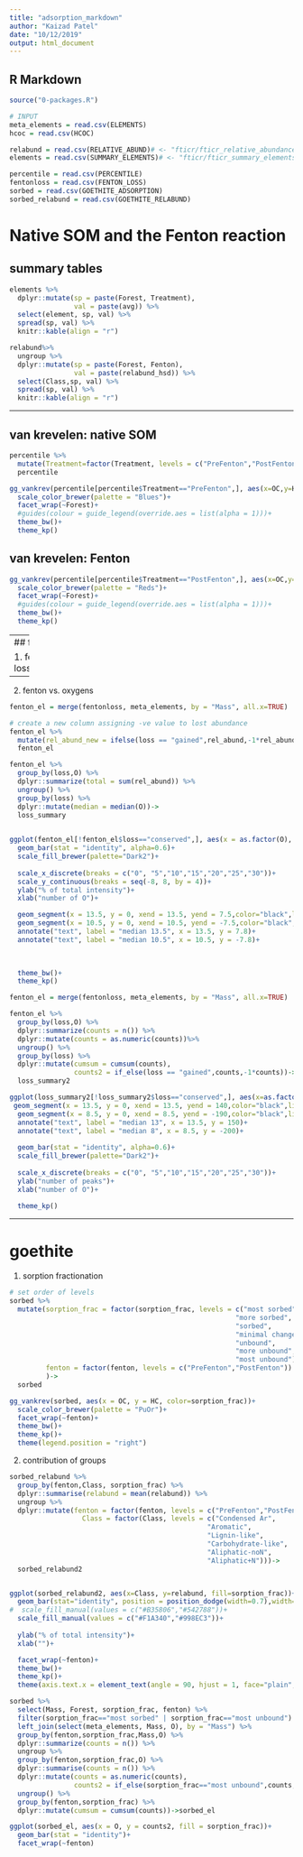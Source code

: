 ```yaml
---
title: "adsorption_markdown"
author: "Kaizad Patel"
date: "10/12/2019"
output: html_document
---
```


## R Markdown


```r
source("0-packages.R")

# INPUT
meta_elements = read.csv(ELEMENTS)
hcoc = read.csv(HCOC)

relabund = read.csv(RELATIVE_ABUND)# <- "fticr/fticr_relative_abundance.csv"
elements = read.csv(SUMMARY_ELEMENTS)# <- "fticr/fticr_summary_elements.csv"

percentile = read.csv(PERCENTILE)
fentonloss = read.csv(FENTON_LOSS)
sorbed = read.csv(GOETHITE_ADSORPTION)
sorbed_relabund = read.csv(GOETHITE_RELABUND)
```

# Native SOM and the Fenton reaction
## summary tables
```r

elements %>% 
  dplyr::mutate(sp = paste(Forest, Treatment),
                val = paste(avg)) %>% 
  select(element, sp, val) %>% 
  spread(sp, val) %>% 
  knitr::kable(align = "r")

relabund%>% 
  ungroup %>% 
  dplyr::mutate(sp = paste(Forest, Fenton),
                val = paste(relabund_hsd)) %>% 
  select(Class,sp, val) %>% 
  spread(sp, val) %>% 
  knitr::kable(align = "r")
```

----

## van krevelen: native SOM

```r
percentile %>% 
  mutate(Treatment=factor(Treatment, levels = c("PreFenton","PostFenton")))->
  percentile

gg_vankrev(percentile[percentile$Treatment=="PreFenton",], aes(x=OC,y=HC,color=perc))+
  scale_color_brewer(palette = "Blues")+
  facet_wrap(~Forest)+
  #guides(colour = guide_legend(override.aes = list(alpha = 1)))+
  theme_bw()+
  theme_kp()

```

## van krevelen: Fenton

```r
gg_vankrev(percentile[percentile$Treatment=="PostFenton",], aes(x=OC,y=HC,color=perc))+
  scale_color_brewer(palette = "Reds")+
  facet_wrap(~Forest)+
  #guides(colour = guide_legend(override.aes = list(alpha = 1)))+
  theme_bw()+
  theme_kp()

```



----
## fenton 

1. fenton loss/gained
```r

gg_vankrev(fentonloss[!fentonloss$loss=="conserved",], aes(x = OC, y = HC, color = loss))+
  scale_color_brewer(palette = "Dark2")+
  theme_bw()+
  theme_kp()
```


---

2. fenton vs. oxygens

```r
fenton_el = merge(fentonloss, meta_elements, by = "Mass", all.x=TRUE)

# create a new column assigning -ve value to lost abundance
fenton_el %>% 
  mutate(rel_abund_new = ifelse(loss == "gained",rel_abund,-1*rel_abund))->
  fenton_el

fenton_el %>% 
  group_by(loss,O) %>% 
  dplyr::summarize(total = sum(rel_abund)) %>% 
  ungroup() %>% 
  group_by(loss) %>% 
  dplyr::mutate(median = median(O))->
  loss_summary

  
ggplot(fenton_el[!fenton_el$loss=="conserved",], aes(x = as.factor(O), y = rel_abund_new, fill=loss))+
  geom_bar(stat = "identity", alpha=0.6)+
  scale_fill_brewer(palette="Dark2")+
  
  scale_x_discrete(breaks = c("0", "5","10","15","20","25","30"))+
  scale_y_continuous(breaks = seq(-8, 8, by = 4))+
  ylab("% of total intensity")+
  xlab("number of O")+

  geom_segment(x = 13.5, y = 0, xend = 13.5, yend = 7.5,color="black",linetype="longdash")+
  geom_segment(x = 10.5, y = 0, xend = 10.5, yend = -7.5,color="black",linetype="longdash")+
  annotate("text", label = "median 13.5", x = 13.5, y = 7.8)+ 
  annotate("text", label = "median 10.5", x = 10.5, y = -7.8)+ 

  
  
  theme_bw()+
  theme_kp()
```


```r
fenton_el = merge(fentonloss, meta_elements, by = "Mass", all.x=TRUE)

fenton_el %>% 
  group_by(loss,O) %>% 
  dplyr::summarize(counts = n()) %>% 
  dplyr::mutate(counts = as.numeric(counts))%>% 
  ungroup() %>% 
  group_by(loss) %>% 
  dplyr::mutate(cumsum = cumsum(counts),
                counts2 = if_else(loss == "gained",counts,-1*counts))->
  loss_summary2

ggplot(loss_summary2[!loss_summary2$loss=="conserved",], aes(x=as.factor(O), y=counts2, fill = loss))+
 geom_segment(x = 13.5, y = 0, xend = 13.5, yend = 140,color="black",linetype="longdash")+
  geom_segment(x = 8.5, y = 0, xend = 8.5, yend = -190,color="black",linetype="longdash")+
  annotate("text", label = "median 13", x = 13.5, y = 150)+ 
  annotate("text", label = "median 8", x = 8.5, y = -200)+
  
  geom_bar(stat = "identity", alpha=0.6)+
  scale_fill_brewer(palette="Dark2")+
  
  scale_x_discrete(breaks = c("0", "5","10","15","20","25","30"))+
  ylab("number of peaks")+
  xlab("number of O")+
  
  theme_kp()


```



----

# goethite

1. sorption fractionation

```r

# set order of levels
sorbed %>% 
  mutate(sorption_frac = factor(sorption_frac, levels = c("most sorbed",
                                                        "more sorbed",
                                                        "sorbed",
                                                        "minimal change",
                                                        "unbound",
                                                        "more unbound",
                                                        "most unbound")),
         fenton = factor(fenton, levels = c("PreFenton","PostFenton"))
         )->
  sorbed

gg_vankrev(sorbed, aes(x = OC, y = HC, color=sorption_frac))+
  scale_color_brewer(palette = "PuOr")+
  facet_wrap(~fenton)+
  theme_bw()+
  theme_kp()+
  theme(legend.position = "right")

```

2. contribution of groups
```r
sorbed_relabund %>% 
  group_by(fenton,Class, sorption_frac) %>% 
  dplyr::summarise(relabund = mean(relabund)) %>% 
  ungroup %>% 
  dplyr::mutate(fenton = factor(fenton, levels = c("PreFenton","PostFenton")), 
                  Class = factor(Class, levels = c("Condensed Ar",
                                                 "Aromatic",
                                                 "Lignin-like",
                                                 "Carbohydrate-like",
                                                 "Aliphatic-noN",
                                                 "Aliphatic+N")))->
  sorbed_relabund2


ggplot(sorbed_relabund2, aes(x=Class, y=relabund, fill=sorption_frac))+
  geom_bar(stat="identity", position = position_dodge(width=0.7),width=0.5, alpha=1,color="black")+
#  scale_fill_manual(values = c("#B35806","#542788"))+
  scale_fill_manual(values = c("#F1A340","#998EC3"))+
  
  ylab("% of total intensity")+
  xlab("")+

  facet_wrap(~fenton)+
  theme_bw()+
  theme_kp()+
  theme(axis.text.x = element_text(angle = 90, hjust = 1, face="plain", size = 12))

```


```r

sorbed %>% 
  select(Mass, Forest, sorption_frac, fenton) %>% 
  filter(sorption_frac=="most sorbed" | sorption_frac=="most unbound") %>% 
  left_join(select(meta_elements, Mass, O), by = "Mass") %>% 
  group_by(fenton,sorption_frac,Mass,O) %>% 
  dplyr::summarize(counts = n()) %>% 
  ungroup %>% 
  group_by(fenton,sorption_frac,O) %>% 
  dplyr::summarise(counts = n()) %>% 
  dplyr::mutate(counts = as.numeric(counts),
                counts2 = if_else(sorption_frac=="most unbound",counts,-1*counts)) %>% 
  ungroup() %>% 
  group_by(fenton,sorption_frac) %>% 
  dplyr::mutate(cumsum = cumsum(counts))->sorbed_el

ggplot(sorbed_el, aes(x = O, y = counts2, fill = sorption_frac))+
  geom_bar(stat = "identity")+
  facet_wrap(~fenton)

 ```

